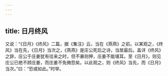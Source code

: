 ```yaml
---
---
---
```

title: 日月终风
---







又说：“《日月》《终风》二篇，据《集注》云，当在《燕燕》之前。以某观之，《终风》当在先，《日月》当次之，《燕燕》是庄公死后之诗，当居最后。盖详《终风》之辞，庄公于庄姜犹有往来之时，但不暴则狎，庄姜不能堪耳。至《日月》，则见庄公已绝不顾庄姜，而庄姜不免微怨矣。以此观之，则《终风》当先，而《日月》当次。”曰：“恐或如此。”时举。